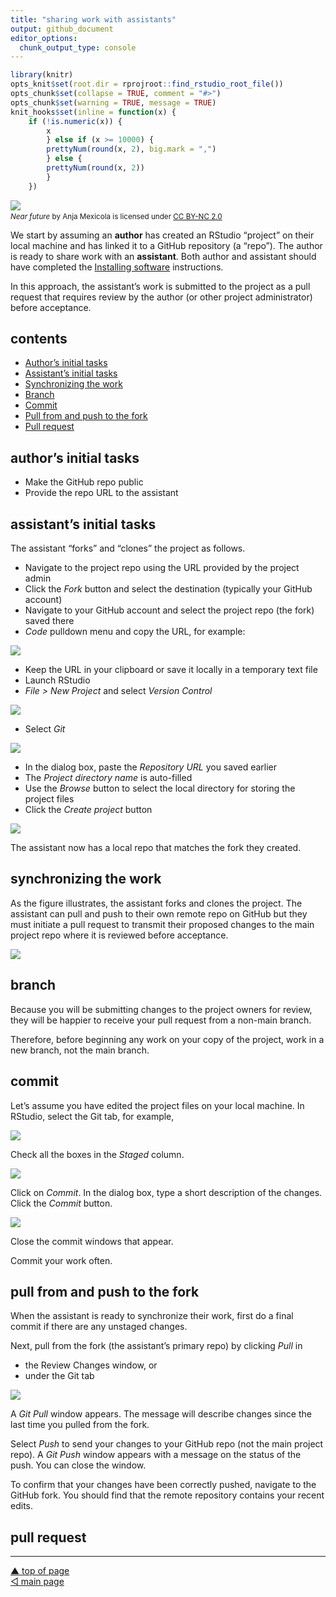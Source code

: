 ```yaml
---
title: "sharing work with assistants"
output: github_document
editor_options: 
  chunk_output_type: console
---
```


```r
library(knitr)
opts_knit$set(root.dir = rprojroot::find_rstudio_root_file())
opts_chunk$set(collapse = TRUE, comment = "#>")
opts_chunk$set(warning = TRUE, message = TRUE) 
knit_hooks$set(inline = function(x) {
	if (!is.numeric(x)) { 
		x 
		} else if (x >= 10000) { 
		prettyNum(round(x, 2), big.mark = ",")
		} else {
		prettyNum(round(x, 2))
		}
	})
```

![](../resources/near-future.jpg)
<small>
<br>
<i>Near future</i> by Anja Mexicola is licensed under <a href="https://creativecommons.org/licenses/by-nc/2.0/legalcode">CC BY-NC 2.0</a>
<br>
</small>

We start by assuming an **author** has created an RStudio "project" on their local machine and has linked it to a GitHub repository (a "repo"). The author is ready to share work with an **assistant**. Both author and assistant should have completed the [Installing software](p001-install-software.md) instructions.

In this approach, the assistant's work is submitted to the project as a pull request that requires review by the author (or other project administrator) before acceptance. 



## contents

- [Author's initial tasks] 
- [Assistant's initial tasks] 
- [Synchronizing the work] 
- [Branch] 
- [Commit]  
- [Pull from and push to the fork] 
- [Pull request]




## author's initial tasks

- Make the GitHub repo public  
- Provide the repo URL to the assistant



## assistant's initial tasks

The assistant "forks" and "clones" the project as follows. 

- Navigate to the project repo using the URL provided by the project admin 
- Click the *Fork* button and select the destination (typically your GitHub account)  
- Navigate to your GitHub account and select the project repo (the fork) saved there 
- *Code* pulldown menu and copy the URL, for example: 

![](../resources/git-collab-001.png)

- Keep the URL in your clipboard or save it locally in a temporary text file 
- Launch RStudio
- *File > New Project* and select *Version Control* 

![](../resources/git-collab-002.png)

- Select *Git*

![](../resources/git-collab-003.png)

- In the dialog box, paste the *Repository URL* you saved earlier 
- The *Project directory name* is auto-filled 
- Use the *Browse* button to select the local directory for storing the project files 
- Click the *Create project* button

![](../resources/git-collab-004.png)

The assistant now has a local repo that matches the fork they created. 




## synchronizing the work

As the figure illustrates, the assistant forks and clones the project. The assistant can pull and push to their own remote repo on GitHub but they must initiate a pull request to transmit their proposed changes to the main project repo where it is reviewed before acceptance. 

![](../resources/git-collab-010.png)



## branch

Because you will be submitting changes to the project owners for review, they will be happier to receive your pull request from a non-main branch. 

Therefore, before beginning any work on your copy of the project, work in a new branch, not the main branch. 





<!-- If you make any commits in your local repository, I strongly recommend that you work in a new branch, not master. -->

<!-- I strongly recommend that you do not make commits to master of a repo you have forked. -->

<!-- This will make your life much easier if you want to pull upstream work into your copy. The OWNER of REPO will also be happier to receive your pull request from a non-master branch. -->




## commit

Let's assume you have edited the project files on your local machine. In RStudio, select the Git tab, for example, 

![](../resources/git-collab-006.png)

Check all the boxes in the *Staged* column. 

![](../resources/git-collab-007.png)

Click on *Commit*. In the dialog box, type a short description of the changes. Click the *Commit* button. 

![](../resources/git-collab-008.png)

Close the commit windows that appear. 

Commit your work often.




## pull from and push to the fork

When the assistant is ready to synchronize their work, first do a final commit if there are any unstaged changes.  

Next, pull from the fork (the assistant's primary repo) by clicking *Pull* in 

- the Review Changes window, or
- under the Git tab 

![](../resources/git-collab-011.png)

A *Git Pull* window appears. The message will describe changes since the last time you pulled from the fork.  

Select *Push* to send your changes to your GitHub repo (not the main project  repo).  A *Git Push* window appears with a message on the status of the push. You can close the window. 

To confirm that your changes have been correctly pushed, navigate to the GitHub fork. You should find that the remote repository contains your recent edits. 






## pull request








***
<a href="#top">&#9650; top of page</a>    
[&#9665; main page](../README.md)
